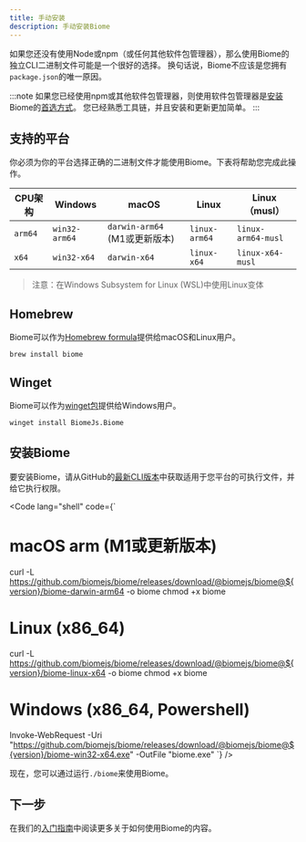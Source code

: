 ```yaml
---
title: 手动安装
description: 手动安装Biome
---
```



如果您还没有使用Node或npm（或任何其他软件包管理器），那么使用Biome的独立CLI二进制文件可能是一个很好的选择。
换句话说，Biome不应该是您拥有`package.json`的唯一原因。

:::note
如果您已经使用npm或其他软件包管理器，则使用软件包管理器是[安装](/guides/getting-started#installation) Biome的[首选方式](/guides/getting-started#installation)。
您已经熟悉工具链，并且安装和更新更加简单。
:::

## 支持的平台

你必须为你的平台选择正确的二进制文件才能使用Biome。下表将帮助您完成此操作。

| CPU架构 | Windows       | macOS                         | Linux         | Linux（musl）      |
| ------- | ------------- | ----------------------------- | ------------- | ------------------ |
| `arm64` | `win32-arm64` | `darwin-arm64` (M1或更新版本) | `linux-arm64` | `linux-arm64-musl` |
| `x64`   | `win32-x64`   | `darwin-x64`                  | `linux-x64`   | `linux-x64-musl`   |

> 注意：在Windows Subsystem for Linux (WSL)中使用Linux变体

## Homebrew

Biome可以作为[Homebrew formula](https://formulae.brew.sh/formula/biome)提供给macOS和Linux用户。

```shell
brew install biome
```

## Winget

Biome可以作为[winget包](https://winget.run/pkg/BiomeJs/Biome)提供给Windows用户。

```shell
winget install BiomeJs.Biome
```

## 安装Biome

要安装Biome，请从GitHub的[最新CLI版本](https://github.com/biomejs/biome/releases)中获取适用于您平台的可执行文件，并给它执行权限。

<Code lang="shell" code={`
# macOS arm (M1或更新版本)
curl -L https://github.com/biomejs/biome/releases/download/@biomejs/biome@${version}/biome-darwin-arm64 -o biome
chmod +x biome

# Linux (x86_64)
curl -L https://github.com/biomejs/biome/releases/download/@biomejs/biome@${version}/biome-linux-x64 -o biome
chmod +x biome

# Windows (x86_64, Powershell)
Invoke-WebRequest -Uri "https://github.com/biomejs/biome/releases/download/@biomejs/biome@${version}/biome-win32-x64.exe" -OutFile "biome.exe"
`} />

现在，您可以通过运行`./biome`来使用Biome。

## 下一步

在我们的[入门指南](/guides/getting-started#next-steps)中阅读更多关于如何使用Biome的内容。
